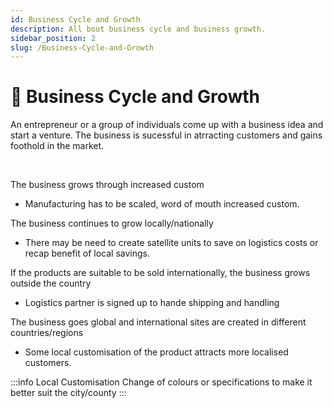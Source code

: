 ```yaml
---
id: Business Cycle and Growth
description: All bout business cycle and business growth.
sidebar_position: 2
slug: /Business-Cycle-and-Growth
---
```


# 🔄 Business Cycle and Growth


An entrepreneur or a group of individuals come up with a business idea and start a venture. 
The business is sucessful in atrracting customers and gains foothold in the market. 

<br />

The business grows through increased custom
- Manufacturing has to be scaled, word of mouth increased custom. 


The business continues to grow locally/nationally
- There may be need to create satellite units to save on logistics costs or recap benefit of local savings.


If the products are suitable to be sold internationally, the business grows outside the country
- Logistics partner is signed up to hande shipping and handling


The business goes global and international sites are created in different countries/regions
- Some local customisation of the product attracts more localised customers.


:::info Local Customisation
Change of colours or specifications to make it better suit the city/county
:::

